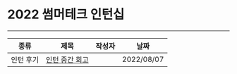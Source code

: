 
# 2022 썸머테크 인턴십

---

| 종류 | 제목 | 작성자 | 날짜 |
| --- | --- | --- | --- |
| 인턴 후기 | [인턴 중간 회고](https://junghyeonsu-dev.vercel.app/posts/Daangn-intern-middle-retrospect) | <Author author={authors.정현수} /> | 2022/08/07 |
